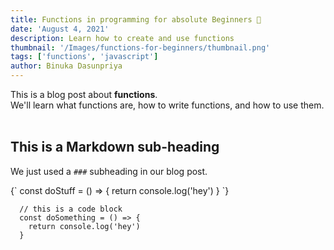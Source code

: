 ```yaml
---
title: Functions in programming for absolute Beginners 🤩
date: 'August 4, 2021'
description: Learn how to create and use functions
thumbnail: '/Images/functions-for-beginners/thumbnail.png'
tags: ['functions', 'javascript']
author: Binuka Dasunpriya
---
```


<div>
  This is a blog post about <strong>functions</strong>. <br/>
  We'll learn what functions are, how to write functions, and how to use them.
</div>

<br/>

## **This is a Markdown sub-heading**
We just used a `###` subheading in our blog post.

<Prism language="javascript">
  {`
    const doStuff = () => {
      return console.log('hey')
    }
  `}
</Prism>

```
  // this is a code block
  const doSomething = () => {
    return console.log('hey')
  }
```




